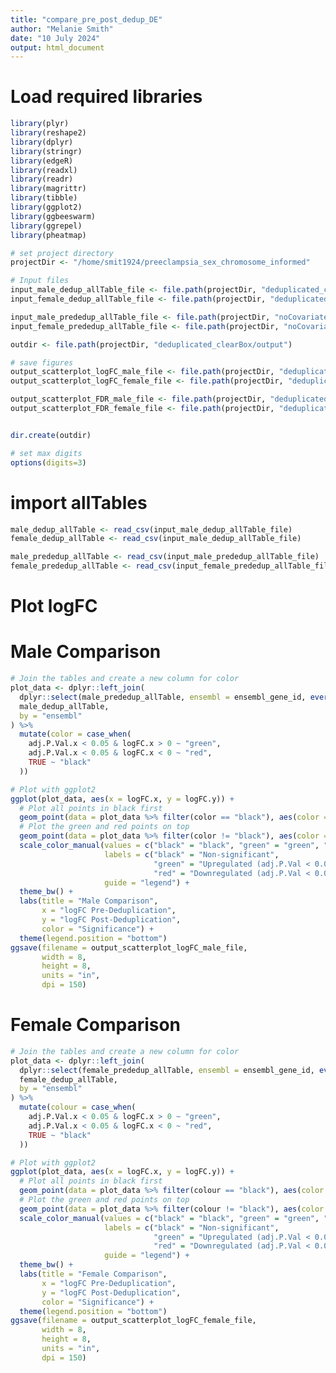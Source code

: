 ```yaml
---
title: "compare_pre_post_dedup_DE"
author: "Melanie Smith"
date: "10 July 2024"
output: html_document
---
```


# Load required libraries
```r
library(plyr)
library(reshape2)
library(dplyr)
library(stringr)
library(edgeR)
library(readxl)
library(readr)
library(magrittr)
library(tibble)
library(ggplot2)
library(ggbeeswarm)
library(ggrepel)
library(pheatmap)

# set project directory
projectDir <- "/home/smit1924/preeclampsia_sex_chromosome_informed"

# Input files
input_male_dedup_allTable_file <- file.path(projectDir, "deduplicated_clearBox/output/allTable_male.csv")
input_female_dedup_allTable_file <- file.path(projectDir, "deduplicated_clearBox/output/allTable_female.csv")

input_male_prededup_allTable_file <- file.path(projectDir, "noCovariate_output/allTable_male.csv")
input_female_prededup_allTable_file <- file.path(projectDir, "noCovariate_output/allTable_female.csv")

outdir <- file.path(projectDir, "deduplicated_clearBox/output")

# save figures
output_scatterplot_logFC_male_file <- file.path(projectDir, "deduplicated_clearBox/output/scatterplot_logFC_male.png")
output_scatterplot_logFC_female_file <- file.path(projectDir, "deduplicated_clearBox/output/scatterplot_logFC_female.png")

output_scatterplot_FDR_male_file <- file.path(projectDir, "deduplicated_clearBox/output/scatterplot_FDR_male.png")
output_scatterplot_FDR_female_file <- file.path(projectDir, "deduplicated_clearBox/output/scatterplot_FDR_female.png")


dir.create(outdir)

# set max digits
options(digits=3)

```

# import allTables

```r
male_dedup_allTable <- read_csv(input_male_dedup_allTable_file)
female_dedup_allTable <- read_csv(input_male_dedup_allTable_file)

male_prededup_allTable <- read_csv(input_male_prededup_allTable_file)
female_prededup_allTable <- read_csv(input_female_prededup_allTable_file)

```

# Plot logFC
# Male Comparison
```r

# Join the tables and create a new column for color
plot_data <- dplyr::left_join(
  dplyr::select(male_prededup_allTable, ensembl = ensembl_gene_id, everything()), 
  male_dedup_allTable, 
  by = "ensembl"
) %>%
  mutate(color = case_when(
    adj.P.Val.x < 0.05 & logFC.x > 0 ~ "green",
    adj.P.Val.x < 0.05 & logFC.x < 0 ~ "red",
    TRUE ~ "black"
  ))

# Plot with ggplot2
ggplot(plot_data, aes(x = logFC.x, y = logFC.y)) +
  # Plot all points in black first
  geom_point(data = plot_data %>% filter(color == "black"), aes(color = color)) +
  # Plot the green and red points on top
  geom_point(data = plot_data %>% filter(color != "black"), aes(color = color)) +
  scale_color_manual(values = c("black" = "black", "green" = "green", "red" = "red"),
                     labels = c("black" = "Non-significant", 
                                "green" = "Upregulated (adj.P.Val < 0.05)",
                                "red" = "Downregulated (adj.P.Val < 0.05)"),
                     guide = "legend") +
  theme_bw() +
  labs(title = "Male Comparison",
       x = "logFC Pre-Deduplication",
       y = "logFC Post-Deduplication",
       color = "Significance") +
  theme(legend.position = "bottom")
ggsave(filename = output_scatterplot_logFC_male_file,
       width = 8,
       height = 8,
       units = "in",
       dpi = 150)

```

# Female Comparison
```r

# Join the tables and create a new column for color
plot_data <- dplyr::left_join(
  dplyr::select(female_prededup_allTable, ensembl = ensembl_gene_id, everything()), 
  female_dedup_allTable, 
  by = "ensembl"
) %>%
  mutate(colour = case_when(
    adj.P.Val.x < 0.05 & logFC.x > 0 ~ "green",
    adj.P.Val.x < 0.05 & logFC.x < 0 ~ "red",
    TRUE ~ "black"
  ))

# Plot with ggplot2
ggplot(plot_data, aes(x = logFC.x, y = logFC.y)) +
  # Plot all points in black first
  geom_point(data = plot_data %>% filter(colour == "black"), aes(color = colour)) +
  # Plot the green and red points on top
  geom_point(data = plot_data %>% filter(colour != "black"), aes(color = colour)) +
  scale_color_manual(values = c("black" = "black", "green" = "green", "red" = "red"),
                     labels = c("black" = "Non-significant", 
                                "green" = "Upregulated (adj.P.Val < 0.05)",
                                "red" = "Downregulated (adj.P.Val < 0.05)"),
                     guide = "legend") +
  theme_bw() +
  labs(title = "Female Comparison",
       x = "logFC Pre-Deduplication",
       y = "logFC Post-Deduplication",
       color = "Significance") +
  theme(legend.position = "bottom")
ggsave(filename = output_scatterplot_logFC_female_file,
       width = 8,
       height = 8,
       units = "in",
       dpi = 150)

```


